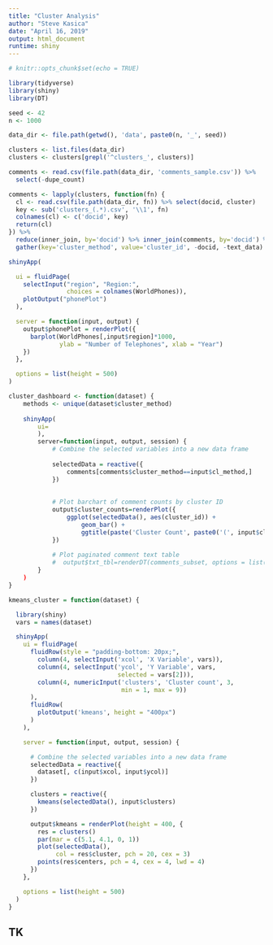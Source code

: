 ---
title: "Cluster Analysis"
author: "Steve Kasica"
date: "April 16, 2019"
output: html_document
runtime: shiny
---

```{r setup, include=FALSE}
# knitr::opts_chunk$set(echo = TRUE)

library(tidyverse)
library(shiny)
library(DT)
```

```{r}
seed <- 42
n <- 1000
```

```{r, include=FALSE}
data_dir <- file.path(getwd(), 'data', paste0(n, '_', seed))

clusters <- list.files(data_dir)
clusters <- clusters[grepl('^clusters_', clusters)]

comments <- read.csv(file.path(data_dir, 'comments_sample.csv')) %>%
  select(-dupe_count)

comments <- lapply(clusters, function(fn) {
  cl <- read.csv(file.path(data_dir, fn)) %>% select(docid, cluster)
  key <- sub('clusters_(.*).csv', '\\1', fn)
  colnames(cl) <- c('docid', key)
  return(cl)
}) %>% 
  reduce(inner_join, by='docid') %>% inner_join(comments, by='docid') %>%
  gather(key='cluster_method', value='cluster_id', -docid, -text_data)
```

```{r, echo=FALSE}
shinyApp(

  ui = fluidPage(
    selectInput("region", "Region:",
                choices = colnames(WorldPhones)),
    plotOutput("phonePlot")
  ),

  server = function(input, output) {
    output$phonePlot = renderPlot({
      barplot(WorldPhones[,input$region]*1000,
              ylab = "Number of Telephones", xlab = "Year")
    })
  },

  options = list(height = 500)
)
```

```{r, echo=FALSE}
cluster_dashboard <- function(dataset) {
    methods <- unique(dataset$cluster_method)
    
    shinyApp(
        ui=
        ),
        server=function(input, output, session) {
            # Combine the selected variables into a new data frame
        
            selectedData = reactive({
                comments[comments$cluster_method==input$cl_method,]
            })
        
        
            # Plot barchart of comment counts by cluster ID
            output$cluster_counts=renderPlot({
                ggplot(selectedData(), aes(cluster_id)) + 
                    geom_bar() +
                    ggtitle(paste('Cluster Count', paste0('(', input$cl_method, ')')))
            })
         
            # Plot paginated comment text table
            #  output$txt_tbl=renderDT(comments_subset, options = list(lengthChange = FALSE)) 
        }
    )
}
```

```{r}
kmeans_cluster = function(dataset) {

  library(shiny)  
  vars = names(dataset)

  shinyApp(
    ui = fluidPage(
      fluidRow(style = "padding-bottom: 20px;",
        column(4, selectInput('xcol', 'X Variable', vars)),
        column(4, selectInput('ycol', 'Y Variable', vars,
                              selected = vars[2])),
        column(4, numericInput('clusters', 'Cluster count', 3,
                               min = 1, max = 9))
      ),
      fluidRow(
        plotOutput('kmeans', height = "400px")  
      )
    ),

    server = function(input, output, session) {

      # Combine the selected variables into a new data frame
      selectedData = reactive({
        dataset[, c(input$xcol, input$ycol)]
      })

      clusters = reactive({
        kmeans(selectedData(), input$clusters)
      })

      output$kmeans = renderPlot(height = 400, {
        res = clusters()
        par(mar = c(5.1, 4.1, 0, 1))
        plot(selectedData(),
             col = res$cluster, pch = 20, cex = 3)
        points(res$centers, pch = 4, cex = 4, lwd = 4)
      })
    },

    options = list(height = 500)
  )
}

```

## TK